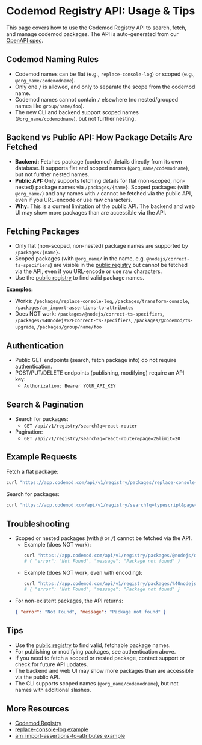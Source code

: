 # Codemod Registry API: Usage & Tips

This page covers how to use the Codemod Registry API to search, fetch, and manage codemod packages. The API is auto-generated from our [OpenAPI spec](https://app.codemod.com/api/v1/registry/openapi).

## Codemod Naming Rules
- Codemod names can be flat (e.g., `replace-console-log`) or scoped (e.g., `@org_name/codemodname`).
- Only one `/` is allowed, and only to separate the scope from the codemod name.
- Codemod names cannot contain `/` elsewhere (no nested/grouped names like `group/name/foo`).
- The new CLI and backend support scoped names (`@org_name/codemodname`), but not further nesting.

## Backend vs Public API: How Package Details Are Fetched

- **Backend:** Fetches package (codemod) details directly from its own database. It supports flat and scoped names (`@org_name/codemodname`), but not further nested names.
- **Public API:** Only supports fetching details for flat (non-scoped, non-nested) package names via `/packages/{name}`. Scoped packages (with `@org_name/`) and any names with `/` cannot be fetched via the public API, even if you URL-encode or use raw characters.
- **Why:** This is a current limitation of the public API. The backend and web UI may show more packages than are accessible via the API.

## Fetching Packages
- Only flat (non-scoped, non-nested) package names are supported by `/packages/{name}`.
- Scoped packages (with `@org_name/` in the name, e.g. `@nodejs/correct-ts-specifiers`) are visible in the [public registry](https://app.codemod.com/registry/@nodejs/correct-ts-specifiers) but cannot be fetched via the API, even if you URL-encode or use raw characters.
- Use the [public registry](https://app.codemod.com/registry) to find valid package names.

**Examples:**
- Works: `/packages/replace-console-log`, `/packages/transform-console`, `/packages/am_import-assertions-to-attributes`
- Does NOT work: `/packages/@nodejs/correct-ts-specifiers`, `/packages/%40nodejs%2Fcorrect-ts-specifiers`, `/packages/@codemod/ts-upgrade`, `/packages/group/name/foo`

## Authentication
- Public GET endpoints (search, fetch package info) do not require authentication.
- POST/PUT/DELETE endpoints (publishing, modifying) require an API key:
  - `Authorization: Bearer YOUR_API_KEY`

## Search & Pagination
- Search for packages:
  - `GET /api/v1/registry/search?q=react-router`
- Pagination:
  - `GET /api/v1/registry/search?q=react-router&page=2&limit=20`

## Example Requests

Fetch a flat package:
```sh
curl "https://app.codemod.com/api/v1/registry/packages/replace-console-log"
```

Search for packages:
```sh
curl "https://app.codemod.com/api/v1/registry/search?q=typescript&page=1&limit=10"
```

## Troubleshooting
- Scoped or nested packages (with `@` or `/`) cannot be fetched via the API.
  - Example (does NOT work):
    ```sh
    curl "https://app.codemod.com/api/v1/registry/packages/@nodejs/correct-ts-specifiers"
    # { "error": "Not Found", "message": "Package not found" }
    ```
  - Example (does NOT work, even with encoding):
    ```sh
    curl "https://app.codemod.com/api/v1/registry/packages/%40nodejs%2Fcorrect-ts-specifiers"
    # { "error": "Not Found", "message": "Package not found" }
    ```
- For non-existent packages, the API returns:
  ```json
  { "error": "Not Found", "message": "Package not found" }
  ```

## Tips
- Use the [public registry](https://app.codemod.com/registry) to find valid, fetchable package names.
- For publishing or modifying packages, see authentication above.
- If you need to fetch a scoped or nested package, contact support or check for future API updates.
- The backend and web UI may show more packages than are accessible via the public API.
- The CLI supports scoped names (`@org_name/codemodname`), but not names with additional slashes.

## More Resources
- [Codemod Registry](https://app.codemod.com/registry)
- [replace-console-log example](https://app.codemod.com/registry/replace-console-log)
- [am_import-assertions-to-attributes example](https://app.codemod.com/registry/am_import-assertions-to-attributes) 